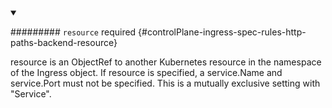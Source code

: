 


<details className="config-field" data-expandable="true" open>
<summary>

######### `resource` <span className="config-field-required" data-required="false">required</span> <span className="config-field-type"></span> <span className="config-field-default"></span> <span className="config-field-enum"></span> {#controlPlane-ingress-spec-rules-http-paths-backend-resource}

resource is an ObjectRef to another Kubernetes resource in the namespace
of the Ingress object. If resource is specified, a service.Name and
service.Port must not be specified.
This is a mutually exclusive setting with "Service".

</summary>

<PartialResourcereference />


</details>
